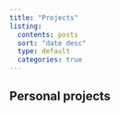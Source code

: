```yaml
---
title: "Projects"
listing:
  contents: posts
  sort: "date desc"
  type: default
  categories: true
---
```


## Personal projects